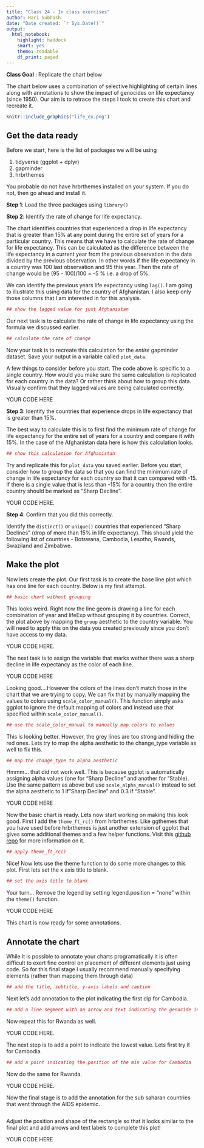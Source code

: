 ```yaml
---
title: "Class 24 - In class exercises"
author: Hari Subhash
date: "Date created: `r Sys.Date()`"
output:
  html_notebook:
    highlight: haddock
    smart: yes
    theme: readable
    df_print: paged
---
```


**Class Goal** : Replicate the chart below

The chart below uses a combination of selective highlighting of certain lines along with annotations to show the impact of genocides on life expectancy (since 1950). Our aim is to retrace the steps I took to create this chart and recreate it.

```r
knitr::include_graphics("life_ex.png")
```



## Get the data ready

Before we start, here is the list of packages we will be using

1. tidyverse (ggplot + dplyr)
2. gapminder
3. hrbrthemes

You probable do not have hrbrthemes installed on your system. If you do not, then go ahead and install it.

**Step 1**: Load the three packages using `library()`

**Step 2**: Identify the rate of change for life expectancy. 

The chart identifies countries that experienced a drop in life expectancy that is greater than 15% at any point during the entire set of years for a particular country. This means that we have to calculate the rate of change for life expectancy. This can be calculated as the difference between the life expectancy in a current year from the previous observation in the data divided by the previous observation. In other words if the life expectancy in a country was 100 last observation and 95 this year. Then the rate of change would be (95 - 100)/100 = -5 % i.e. a drop of 5%.


We can identify the previous years life expectancy using `lag()`. I am going to illustrate this using data for the country of Afghanistan. I also keep only those columns that I am interested in for this analysis.
```r
## show the lagged value for just Afghanistan
```

Our next task is to calculate the rate of change in life expectancy using the formula we discussed earlier.
```r
## calculate the rate of change

```

Now your task is to recreate this calculation for the *entire* gapminder dataset. Save your output in a variable called `plot_data`. 

A few things to consider before you start. The code above is specific to a single country. How would you make sure the same calculation is replicated for each country in the data? Or rather think about how to group this data. Visually confirm that they lagged values are being calculated correctly.

YOUR CODE HERE


**Step 3**: Identify the countries that experience drops in life expectancy that is greater than 15%.

The best way to calculate this is to first find the minimum rate of change for life expectancy for the entire set of years for a country and compare it with 15%. In the case of the Afghanistan data here is how this calculation looks.

```r
## show this calculation for Afghanistan

```

Try and replicate this for `plot_data` you saved earlier. Before you start, consider how to group the data so that you can find the minimum rate of change in life expectancy for each country so that it can compared with -15. If there is a single value that is less than -15% for a country then the entire country should be marked as "Sharp Decline".

YOUR CODE HERE.


**Step 4**: Confirm that you did this correctly.

Identify the `distinct()` or `unique()` countries that experienced "Sharp Declines" (drop of more than 15% in life expectancy). This should yield the following list of countries - Botswana, Cambodia, Lesotho, Rwands, Swaziland and Zimbabwe.



## Make the plot
Now lets create the plot. Our first task is to create the base line plot which has one line for each country. Below is my first attempt.
```r
## basic chart without grouping

```

This looks weird. Right now the line geom is drawing a line for each combination of year and lifeExp without grouping it by countries. Correct, the plot above by mapping the `group` aesthetic to the country variable. You will need to apply this on the data you created previously since you don't have access to my data.

YOUR CODE HERE.

The next task is to assign the variable that marks wether there was a sharp decline in life expectancy as the color of each line.

YOUR CODE HERE











Looking good....However the colors of the lines don't match those in the chart that we are trying to copy. We can fix that by manually mapping the values to colors using `scale_color_manual()`. This function simply asks ggplot to ignore the default mapping of colors and instead use that specified within `scale_color_manual()`.

```r
## use the scale_color_manual to manually map colors to values

```

This is looking better. However, the grey lines are too strong and hiding the red ones. Lets try to map the alpha aesthetic to the change_type variable as well to fix this.

```r
## map the change_type to alpha aesthetic

```

Hmmm... that did not work well. This is because ggplot is automatically assigning alpha values (one for "Sharp Decline" and another for "Stable). Use the same pattern as above but use `scale_alpha_manual()` instead to set the alpha aesthetic to 1 if "Sharp Decline" and 0.3 if "Stable".


YOUR CODE HERE









Now the basic chart is ready. Lets now start working on making this look good. First I add the `theme_ft_rc()` from hrbrthemes. Like ggthemes that you have used before hrbrthemes is just another extension of ggplot that gives some additional themes and a few helper functions. Visit this [github repo](https://github.com/hrbrmstr/hrbrthemes) for more information on it.

```r
## apply theme_ft_rc()

```

Nice! Now lets use the theme function to do some more changes to this plot. First lets set the x axis title to blank.

```r
## set the axis title to blank

```

Your turn... Remove the legend by setting legend.position = "none" within the `theme()` function.


YOUR CODE HERE




This chart is now ready for some annotations.




## Annotate the chart
While it is possible to annotate your charts programatically it is often difficult to exert fine control on placement of different elements just using code. So for this final stage I usually recommend manually specifying elements (rather than mapping them through data)
```r
## add the title, subtitle, y-axis labels and caption

```


Next let's add annotation to the plot indicating the first dip for Cambodia.

```r
## add a line segment with an arrow and text indicating the genocide in Cambodia

```


Now repeat this for Rwanda as well.


YOUR CODE HERE.






The next step is to add a point to indicate the lowest value. Lets first try it for Cambodia.

```r

## add a point indicating the position of the min value for Cambodia

```



Now do the same for Rwanda.

YOUR CODE HERE.




Now the final stage is to add the annotation for the sub saharan countries that went through the AIDS epidemic.

```r

```

Adjust the position and shape of the rectangle so that it looks similar to the final plot and add arrows and text labels to complete this plot!

YOUR CODE HERE


